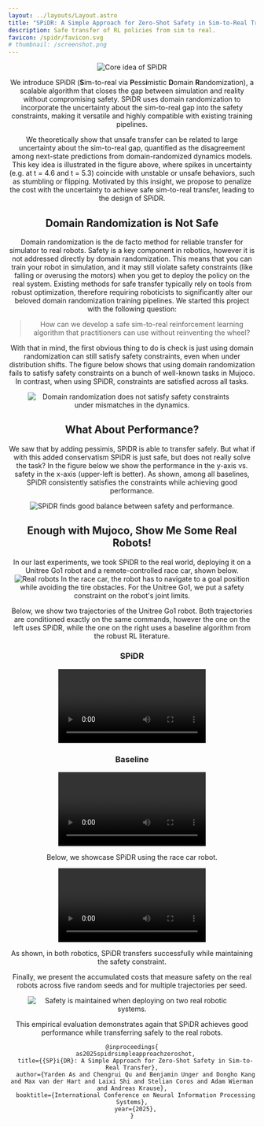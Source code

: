 ```yaml
---
layout: ../layouts/Layout.astro
title: "SPiDR: A Simple Approach for Zero-Shot Safety in Sim-to-Real Transfer"
description: Safe transfer of RL policies from sim to real.
favicon: /spidr/favicon.svg
# thumbnail: /screenshot.png
---
```







<Header
  title={frontmatter.title}
  authors={[
    {
      name: "Yarden As",
      url: "https://yas.pub",
      institution: "ETH Zurich",
    },
    {
      name: "Chengrui Qu",
      url: "https://crqu.github.io/",
      institution: "Caltech",
    },
    {
      name: "Benjamin Unger",
      institution: "ETH Zurich",
    },
    {
      name: "Dongho Kang",
      url: "https://donghokang.net/",
      institution: "ETH Zurich",
    },
    {
      name: "Max van der Hart",
      institution: "ETH Zurich",
    },
    {
      name: "Laixi Shi",
      url: "https://laixishi.github.io/",
      institution: "John Hopkins University",
    },
    {
      name: "Stelian Coros",
      institution: "ETH Zurich",
      url: "https://crl.ethz.ch/people/coros/"
    },
    {
      name: "Adam Wierman",
      institution: "Caltech",
      url: "https://adamwierman.com/"
    },
    {
      name: "Andreas Krause",
      url: "https://las.inf.ethz.ch/krausea",
      institution: "ETH Zurich",
    },
  ]}
  conference="NeurIPS 2025"
  notes={[
  ]}
  links={[
    {
      name: "Code",
      url: "https://github.com/yardenas/safe-learning",
      icon: "mdi:github",
    },
    {
      name: "arXiv",
      url: "https://arxiv.org/abs/2509.18648",
      icon: "academicons:arxiv",
    },{
      name: "Paper",
      url: "https://openreview.net/forum?id=Pe1ypX9gBO",
      icon: "ri:file-pdf-2-line",
    },
  ]}
  />
  

<div class="container mx-auto py-10">
  <div class="flex flex-col lg:flex-row justify-center lg:space-x-4 space-y-4 lg:space-y-0">
    <Image src={spidrIdea} alt="Core idea of SPiDR" class="object-cover w-full h-full" />
  </div>
</div>


We introduce SPiDR (**S**im-to-real via **P**ess**i**mistic **D**omain **R**andomization), a scalable algorithm that closes the gap between simulation and reality without compromising safety. SPiDR uses domain randomization to incorporate the uncertainty about the sim-to-real gap into the safety constraints, making it versatile and highly compatible with existing training pipelines.

We theoretically show that unsafe transfer can be related to large uncertainty about the sim-to-real gap, quantified as the disagreement among next-state predictions from domain-randomized dynamics models. This key idea is illustrated in the figure above, where spikes in uncertainty (e.g. at t = 4.6 and t = 5.3) coincide with unstable or unsafe behaviors, such as stumbling or flipping. Motivated by this insight, we propose to penalize the cost with the uncertainty to achieve safe sim-to-real transfer, leading to the design of SPiDR.


## Domain Randomization is Not Safe
Domain randomization is the de facto method for reliable transfer for simulator to real robots. 
Safety is a key component in robotics, however it is not addressed directly by domain randomization. This means that you can train your robot in simulation, and it may still violate safety constraints (like falling or overusing the motors) when you get to deploy the policy on the real system. Existing methods for safe transfer typically rely on tools from robust optimization, therefore requiring roboticists to significantly alter our beloved domain randomization training pipelines. We started this project with the following question:

> How can we develop a safe sim-to-real reinforcement learning algorithm that practitioners can use without reinventing the wheel?

With that in mind, the first obvious thing to do is check is just using domain randomization can still satisfy safety constraints, even when under distribution shifts. The figure below shows that using domain randomization fails to satisfy safety constraints on a bunch of well-known tasks in Mujoco. In contrast, when using SPiDR, constraints are satisfied across all tasks.
<Figure caption="Domain randomization does not satsify the safety constraints.">
  <Image src={simulatedCosts} alt="Domain randomization does not satisfy safety constraints under mismatches in the dynamics." class="object-cover w-full h-full"/>
</Figure>

## What About Performance?
We saw that by adding pessimis, SPiDR is able to transfer safely. But what if with this added conservatism SPiDR is just safe, but does not really solve the task? In the figure below we show the performance in the y-axis vs. safety in the x-axis (upper-left is better). As shown, among all baselines, SPiDR consistently satisfies the constraints while achieving good performance.
<Figure caption="SPiDR finds good balance between safety and performance">
  <Image src={simulatedAll} alt="SPiDR finds good balance between safety and performance." class="object-cover w-full h-full"/>
</Figure>

## Enough with Mujoco, Show Me Some Real Robots!
In our last experiments, we took SPiDR to the real world, deploying it on a Unitree Go1 robot and a remote-controlled race car, shown below.
<Image src={demoEnvs} alt="Real robots" class="object-cover w-full h-full"/>
In the race car, the robot has to navigate to a goal position while avoiding the tire obstacles. For the Unitree Go1, we put a safety constraint on the robot's joint limits.

Below, we show two trajectories of the Unitree Go1 robot. Both trajectories are conditioned exactly on the same commands, however the one on the left uses SPiDR, while the one on the right uses
a baseline algorithm from the robust RL literature. 
<TwoColumns>
  <div slot="left" class="flex flex-col items-center">
    <h3 class="text-lg font-semibold -mb-10 text-center">SPiDR</h3>
    <Figure caption="SPiDR follows commands while satisfying the safety constraints.">
      <Video source={spidrGo1} />
    </Figure>
  </div>
  <div slot="right" class="flex flex-col items-center">
    <h3 class="text-lg font-semibold -mb-10 text-center">Baseline</h3>
    <Figure caption="Robust safe RL baseline fails to transfer to the real robot.">
      <Video source={ramuGo1} />
    </Figure>
  </div>
</TwoColumns>
Below, we showcase SPiDR using the race car robot.

<Figure caption="SPiDR maintains safety upon deployment.">
    <Video source={spidrRC} />
</Figure>

As shown, in both robotics, SPiDR transfers successfully while maintaining the safety constraint.

Finally, we present the accumulated costs that measure safety on the real robots across five random seeds and for multiple trajectories per seed.
<Figure caption="SPiDR finds good balance between safety and performance">
  <Image src={realWorldQuant} alt="Safety is maintained when deploying on two real robotic systems." class="object-cover w-full h-full"/>
</Figure>
This empirical evaluation demonstrates again that SPiDR achieves good performance while transferring safely to the real robots.


```
@inproceedings{
  as2025spidrsimpleapproachzeroshot,
  title={{SP}i{DR}: A Simple Approach for Zero-Shot Safety in Sim-to-Real Transfer},
  author={Yarden As and Chengrui Qu and Benjamin Unger and Dongho Kang and Max van der Hart and Laixi Shi and Stelian Coros and Adam Wierman and Andreas Krause},
  booktitle={International Conference on Neural Information Processing Systems},
  year={2025},
}
```

